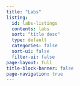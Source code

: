 ```yaml
---
title: "Labs"
listing:
  id: labs-listings
  contents: labs
  sort: "title desc"
  type: default
  categories: false
  sort-ui: false
  filter-ui: false
page-layout: full
title-block-banner: false
page-navigation: true
---
```


::: {#labs-listings}
:::
